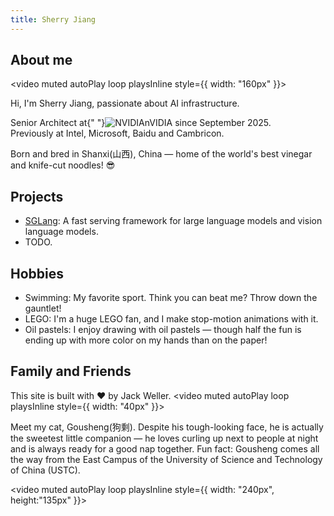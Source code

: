 ```yaml
---
title: Sherry Jiang
---
```


## About me

<video muted autoPlay loop playsInline style={{ width: "160px" }}><source src="/video/memoji_sherry_x264.mp4" type="video/mp4" /></video>

Hi, I'm Sherry Jiang, passionate about AI infrastructure. 

<div>
  <span style={{ fontFamily: "GeForce-Bold, sans-serif" }}>Senior Architect at{" "}</span><img src="/img/nvidia.svg" alt="NVIDIA" style={{height: "30px",position: "relative",top: "10px"}} /><span style={{ fontFamily: "HandelGothic, sans-serif" }}><span style={{fontFamily: "HandelGothicMedium, sans-serif",fontSize: "1.38em",}}>n</span>VIDIA</span> since September 2025.<br />
  Previously at <span style={{ color: "#0071C5", fontWeight: "bold" }}>Intel</span>, <span style={{ fontWeight: "bold" }}><span style={{ color: "#00A1F1" }}>Micro</span><span style={{ color: "#7CBB00" }}>s</span><span style={{ color: "#FFBB00" }}>o</span><span style={{ color: "#F65314" }}>ft</span></span>, Baidu and Cambricon.
</div>

Born and bred in Shanxi(山西), China — home of the world's best vinegar and knife-cut noodles! 😎

## Projects

- [SGLang](https://github.com/sgl-project/sglang): A fast serving framework for large language models and vision language models.  
- TODO.

## Hobbies

- Swimming: My favorite sport. Think you can beat me? Throw down the gauntlet!
- LEGO: I'm a huge LEGO fan, and I make stop-motion animations with it.
- Oil pastels: I enjoy drawing with oil pastels — though half the fun is ending up with more color on my hands than on the paper!

## Family and Friends

This site is built with ❤️ by Jack Weller. <video muted autoPlay loop playsInline style={{ width: "40px" }}><source src="/video/memoji_jack_x264.mp4" type="video/mp4" /></video>

Meet my cat, Gousheng(狗剩). Despite his tough-looking face, he is actually the sweetest little companion — he loves curling up next to people at night and is always ready for a good nap together. Fun fact: Gousheng comes all the way from the East Campus of the University of Science and Technology of China (USTC).

<video muted autoPlay loop playsInline style={{ width: "240px", height:"135px" }}><source src="/video/C0633_silent.mp4" type="video/mp4" /></video>
